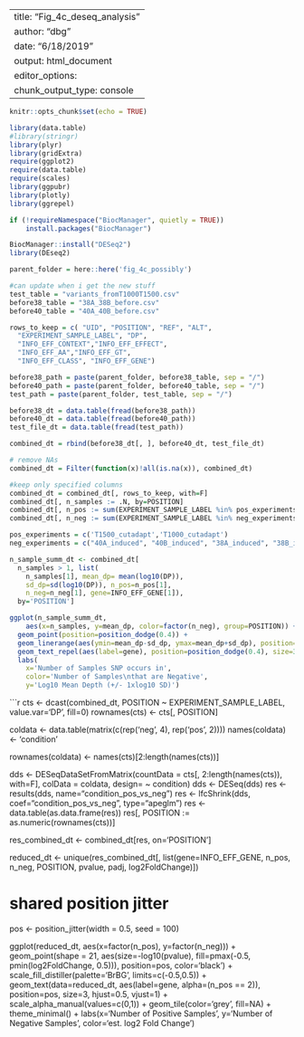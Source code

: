 --
title: "Fig_4c_deseq_analysis"
author: "dbg"
date: "6/18/2019"
output: html_document
editor_options: 
  chunk_output_type: console
---

```r
knitr::opts_chunk$set(echo = TRUE)

library(data.table)
#library(stringr)
library(plyr)
library(gridExtra)
require(ggplot2)
require(data.table)
require(scales)
library(ggpubr)
library(plotly)
library(ggrepel)

if (!requireNamespace("BiocManager", quietly = TRUE))
    install.packages("BiocManager")

BiocManager::install("DESeq2")
library(DEseq2)

parent_folder = here::here('fig_4c_possibly')

```

```r
#can update when i get the new stuff
test_table = "variants_fromT1000T1500.csv"
before38_table = "38A_38B_before.csv"
before40_table = "40A_40B_before.csv"

rows_to_keep = c( "UID", "POSITION", "REF", "ALT",
  "EXPERIMENT_SAMPLE_LABEL", "DP",
  "INFO_EFF_CONTEXT","INFO_EFF_EFFECT",
  "INFO_EFF_AA","INFO_EFF_GT",
  "INFO_EFF_CLASS", "INFO_EFF_GENE")

before38_path = paste(parent_folder, before38_table, sep = "/")
before40_path = paste(parent_folder, before40_table, sep = "/")
test_path = paste(parent_folder, test_table, sep = "/")

before38_dt = data.table(fread(before38_path))
before40_dt = data.table(fread(before40_path))
test_file_dt = data.table(fread(test_path))

combined_dt = rbind(before38_dt[, ], before40_dt, test_file_dt)

# remove NAs
combined_dt = Filter(function(x)!all(is.na(x)), combined_dt)

#keep only specified columns
combined_dt = combined_dt[, rows_to_keep, with=F]
combined_dt[, n_samples := .N, by=POSITION]
combined_dt[, n_pos := sum(EXPERIMENT_SAMPLE_LABEL %in% pos_experiments), by='POSITION']
combined_dt[, n_neg := sum(EXPERIMENT_SAMPLE_LABEL %in% neg_experiments), by='POSITION']
```

```r

pos_experiments = c('T1500_cutadapt','T1000_cutadapt')
neg_experiments = c("40A_induced", "40B_induced", "38A_induced", "38B_induced")

n_sample_summ_dt <- combined_dt[
  n_samples > 1, list(
    n_samples[1], mean_dp= mean(log10(DP)), 
    sd_dp=sd(log10(DP)), n_pos=n_pos[1], 
    n_neg=n_neg[1], gene=INFO_EFF_GENE[1]), 
  by='POSITION']

ggplot(n_sample_summ_dt,
    aes(x=n_samples, y=mean_dp, color=factor(n_neg), group=POSITION)) +
  geom_point(position=position_dodge(0.4)) + 
  geom_linerange(aes(ymin=mean_dp-sd_dp, ymax=mean_dp+sd_dp), position=position_dodge(0.4)) + 
  geom_text_repel(aes(label=gene), position=position_dodge(0.4), size=3) + 
  labs(
    x='Number of Samples SNP occurs in',
    color='Number of Samples\nthat are Negative',
    y='Log10 Mean Depth (+/- 1xlog10 SD)')
```

```r

cts <- dcast(combined_dt, POSITION ~ EXPERIMENT_SAMPLE_LABEL, value.var='DP', fill=0)
rownames(cts) <- cts[, POSITION]

coldata <- data.table(matrix(c(rep('neg', 4), rep('pos', 2))))
names(coldata) <- 'condition'

rownames(coldata) <- names(cts)[2:length(names(cts))]

dds <- DESeqDataSetFromMatrix(countData = cts[, 2:length(names(cts)), with=F],
                              colData = coldata,
                              design= ~ condition)
dds <- DESeq(dds)
res <- results(dds, name="condition_pos_vs_neg")
res <- lfcShrink(dds, coef="condition_pos_vs_neg", type="apeglm")
res <- data.table(as.data.frame(res))
res[, POSITION := as.numeric(rownames(cts))]

res_combined_dt <- combined_dt[res, on='POSITION']

reduced_dt <- unique(res_combined_dt[, 
    list(gene=INFO_EFF_GENE, n_pos, n_neg, POSITION, pvalue, padj, log2FoldChange)])

# shared position jitter
pos <- position_jitter(width = 0.5, seed = 100)

ggplot(reduced_dt, aes(x=factor(n_pos), y=factor(n_neg))) + 
  geom_point(shape = 21, aes(size=-log10(pvalue), fill=pmax(-0.5, pmin(log2FoldChange, 0.5))), position=pos, color='black') + 
  scale_fill_distiller(palette='BrBG', limits=c(-0.5,0.5)) + 
  geom_text(data=reduced_dt, aes(label=gene, alpha=(n_pos == 2)), position=pos, size=3, hjust=0.5, vjust=1) + 
  scale_alpha_manual(values=c(0,1)) + 
  geom_tile(color='grey', fill=NA) + 
  theme_minimal() +
  labs(x='Number of Positive Samples', y='Number of Negative Samples', color='est. log2 Fold Change')

